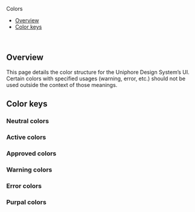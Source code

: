 
<Meta
  title="Foundations/Colors"
/>

<ComponentName>Colors</ComponentName>
<br/>

- [Overview](#overview)
- [Color keys](#color-keys)
<br/>

## Overview
This page details the color structure for the Uniphore Design System’s UI. <br />
Certain colors with specified usages (warning, error, etc.) should not be used outside the context of those meanings.

## Color keys

### Neutral colors
<NeutralColors />

### Active colors
<ActiveColors />

### Approved colors
<ApprovedColors />

### Warning colors
<WarningColors />

### Error colors
<ErrorColors />

### Purpal colors
<PurpalColors />